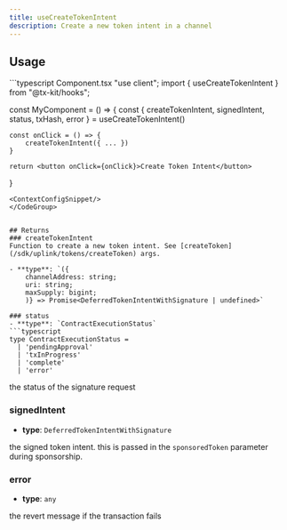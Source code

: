 ```yaml
---
title: useCreateTokenIntent
description: Create a new token intent in a channel
---
```



## Usage
<CodeGroup>
```typescript Component.tsx
"use client";
import { useCreateTokenIntent } from "@tx-kit/hooks";

const MyComponent = () => {
    const { 
        createTokenIntent,
        signedIntent,
        status, 
        txHash,
        error 
    } = useCreateTokenIntent()

    const onClick = () => {
        createTokenIntent({ ... })
    }

    return <button onClick={onClick}>Create Token Intent</button>
}
```
<ContextConfigSnippet/>
</CodeGroup>


## Returns
### createTokenIntent
Function to create a new token intent. See [createToken](/sdk/uplink/tokens/createToken) args.

- **type**: `({  
    channelAddress: string;
    uri: string;
    maxSupply: bigint;
    )} => Promise<DeferredTokenIntentWithSignature | undefined>`

### status
- **type**: `ContractExecutionStatus`
```typescript
type ContractExecutionStatus =
  | 'pendingApproval'
  | 'txInProgress'
  | 'complete'
  | 'error'
```
the status of the signature request

### signedIntent
- **type**: `DeferredTokenIntentWithSignature`

the signed token intent. this is passed in the `sponsoredToken` parameter during sponsorship.


### error
- **type**: `any`

the revert message if the transaction fails
